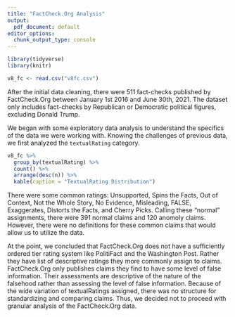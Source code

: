 ```yaml
---
title: "FactCheck.Org Analysis"
output:
  pdf_document: default
editor_options:
  chunk_output_type: console
---
```


```r
library(tidyverse)
library(knitr)
```

```r
v8_fc <- read.csv("v8fc.csv")
```

After the initial data cleaning, there were 511 fact-checks published by  FactCheck.Org between January 1st 2016 and June 30th, 2021. The dataset only includes fact-checks by Republican or Democratic political figures, excluding Donald Trump.

We began with some exploratory data analysis to understand the specifics of the data we were working with. Knowing the challenges of previous data, we first analyzed the `textualRating` category.

```r
v8_fc %>%
  group_by(textualRating) %>%
  count() %>%
  arrange(desc(n)) %>%
  kable(caption = "TextualRating Distribution")
```

There were some common ratings: Unsupported, Spins the Facts, Out of Context, Not the Whole Story, No Evidence, Misleading, FALSE, Exaggerates, Distorts the Facts, and Cherry Picks. Calling these "normal" assignments, there were 391 normal claims and 120 anomoly claims. However, there were no definitions for these common claims that would allow us to utilize the data.

At the point, we concluded that FactCheck.Org does not have a sufficiently ordered tier rating system like PolitiFact and the Washington Post. Rather they have list of descriptive ratings they more commonly assign to claims. FactCheck.Org only publishes claims they find to have some level of false information. Their assessments are descriptive of the nature of the falsehood rather than assessing the level of false information. Because of the wide variation of textualRatings assigned, there was no structure for standardizing and comparing claims. Thus, we decided not to proceed with granular analysis of the FactCheck.Org data.
